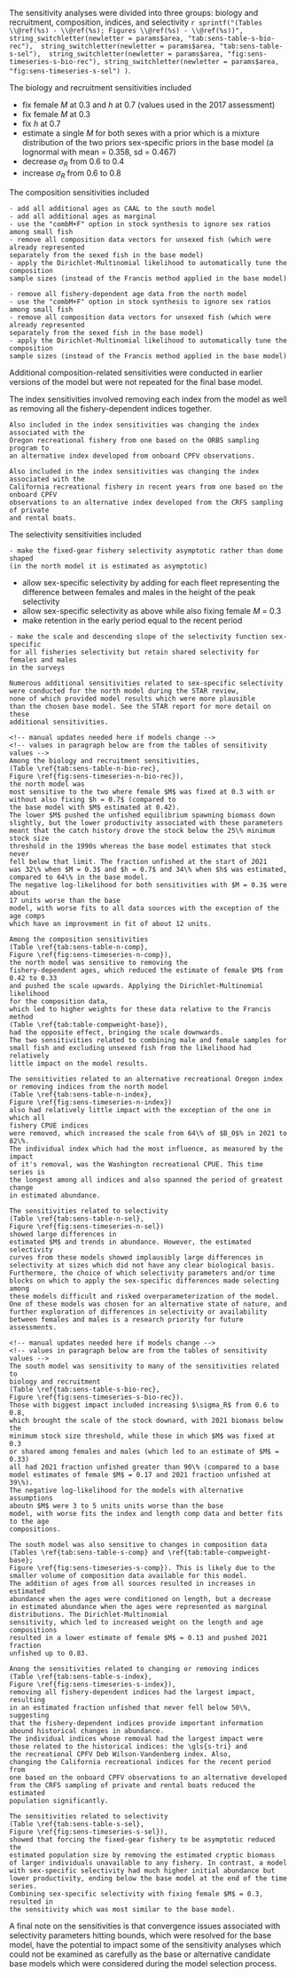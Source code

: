 The sensitivity analyses were divided into three groups: biology and recruitment,
composition, indices, and selectivity
`r sprintf("(Tables \\@ref(%s) - \\@ref(%s); Figures \\@ref(%s) - \\@ref(%s))", 
string_switchletter(newletter = params$area, "tab:sens-table-s-bio-rec"), 
string_switchletter(newletter = params$area, "tab:sens-table-s-sel"), 
string_switchletter(newletter = params$area, "fig:sens-timeseries-s-bio-rec"),
string_switchletter(newletter = params$area, "fig:sens-timeseries-s-sel")
)`.

The biology and recruitment sensitivities included

- fix female $M$ at 0.3 and $h$ at 0.7 (values used in the 2017 assessment)
- fix female $M$ at 0.3
- fix $h$ at 0.7
- estimate a single $M$ for both sexes with a prior which is a mixture distribution 
of the two priors sex-specific priors in the base model 
(a lognormal with mean = 0.358, sd = 0.467)
- decrease $\sigma_R$ from 0.6 to 0.4
- increase $\sigma_R$ from 0.6 to 0.8

The composition sensitivities included

```asis
- add all additional ages as CAAL to the south model
- add all additional ages as marginal
- use the "combM+F" option in stock synthesis to ignore sex ratios among small fish
- remove all composition data vectors for unsexed fish (which were already represented
separately from the sexed fish in the base model)
- apply the Dirichlet-Multinomial likelihood to automatically tune the composition 
sample sizes (instead of the Francis method applied in the base model)
```
```asis
- remove all fishery-dependent age data from the north model
- use the "combM+F" option in stock synthesis to ignore sex ratios among small fish
- remove all composition data vectors for unsexed fish (which were already represented
separately from the sexed fish in the base model)
- apply the Dirichlet-Multinomial likelihood to automatically tune the composition 
sample sizes (instead of the Francis method applied in the base model)
```

Additional composition-related sensitivities were conducted in earlier versions of
the model but were not repeated for the final base model.

The index sensitivities involved removing each index from the model as well
as removing all the fishery-dependent indices together.
```asis
Also included in the index sensitivities was changing the index associated with the
Oregon recreational fishery from one based on the ORBS sampling program to 
an alternative index developed from onboard CPFV observations.

```
```asis
Also included in the index sensitivities was changing the index associated with the 
California recreational fishery in recent years from one based on the onboard CPFV 
observations to an alternative index developed from the CRFS sampling of private 
and rental boats.
```

The selectivity sensitivities included
```asis
- make the fixed-gear fishery selectivity asymptotic rather than dome shaped
(in the north model it is estimated as asymptotic)
```
- allow sex-specific selectivity by adding for each fleet representing 
the difference between females and males in the height of the peak 
selectivity
- allow sex-specific selectivity as above while also fixing female $M$ = 0.3
- make retention in the early period equal to the recent period
```asis
- make the scale and descending slope of the selectivity function sex-specific 
for all fisheries selectivity but retain shared selectivity for females and males
in the surveys

Numerous additional sensitivities related to sex-specific selectivity
were conducted for the north model during the STAR review, 
none of which provided model results which were more plausible
than the chosen base model. See the STAR report for more detail on these
additional sensitivities.
```

```asis
<!-- manual updates needed here if models change -->
<!-- values in paragraph below are from the tables of sensitivity values -->
Among the biology and recruitment sensitivities,
(Table \ref{tab:sens-table-n-bio-rec}, 
Figure \ref{fig:sens-timeseries-n-bio-rec}),
the north model was 
most sensitive to the two where female $M$ was fixed at 0.3 with or
without also fixing $h = 0.7$ (compared to 
the base model with $M$ estimated at 0.42).
The lower $M$ pushed the unfished equilibrium spawning biomass down
slightly, but the lower productivity associated with these parameters 
meant that the catch history drove the stock below the 25\% minimum stock size 
threshold in the 1990s whereas the base model estimates that stock never
fell below that limit. The fraction unfished at the start of 2021 
was 32\% when $M = 0.3$ and $h = 0.7$ and 34\% when $h$ was estimated,
compared to 64\% in the base model. 
The negative log-likelihood for both sensitivities with $M = 0.3$ were about
17 units worse than the base 
model, with worse fits to all data sources with the exception of the age comps
which have an improvement in fit of about 12 units.

Among the composition sensitivities 
(Table \ref{tab:sens-table-n-comp}, 
Figure \ref{fig:sens-timeseries-n-comp}),
the north model was sensitive to removing the
fishery-dependent ages, which reduced the estimate of female $M$ from 0.42 to 0.33 
and pushed the scale upwards. Applying the Dirichlet-Multinomial likelihood 
for the composition data,
which led to higher weights for these data relative to the Francis method
(Table \ref{tab:table-compweight-base}),
had the opposite effect, bringing the scale downwards. 
The two sensitivities related to combining male and female samples for 
small fish and excluding unsexed fish from the likelihood had relatively
little impact on the model results.

The sensitivities related to an alternative recreational Oregon index
or removing indices from the north model 
(Table \ref{tab:sens-table-n-index}, 
Figure \ref{fig:sens-timeseries-n-index})
also had relatively little impact with the exception of the one in which all 
fishery CPUE indices
were removed, which increased the scale from 64\% of $B_0$% in 2021 to 82\%.
The individual index which had the most influence, as measured by the impact
of it's removal, was the Washington recreational CPUE. This time series is
the longest among all indices and also spanned the period of greatest change
in estimated abundance.

The sensitivities related to selectivity
(Table \ref{tab:sens-table-n-sel}, 
Figure \ref{fig:sens-timeseries-n-sel})
showed large differences in
estimated $M$ and trends in abundance. However, the estimated selectivity
curves from these models showed implausibly large differences in 
selectivity at sizes which did not have any clear biological basis.
Furthermore, the choice of which selectivity parameters and/or time
blocks on which to apply the sex-specific differences made selecting among
these models difficult and risked overparameterization of the model.
One of these models was chosen for an alternative state of nature, and
further exploration of differences in selectivity or availability 
between females and males is a research priority for future assessments.

```

```asis
<!-- manual updates needed here if models change -->
<!-- values in paragraph below are from the tables of sensitivity values -->
The south model was sensitivity to many of the sensitivities related to 
biology and recruitment 
(Table \ref{tab:sens-table-s-bio-rec}, 
Figure \ref{fig:sens-timeseries-s-bio-rec}).
Those with biggest impact included increasing $\sigma_R$ from 0.6 to 0.8,
which brought the scale of the stock downard, with 2021 biomass below the 
minimum stock size threshold, while those in which $M$ was fixed at 0.3 
or shared among females and males (which led to an estimate of $M$ = 0.33)
all had 2021 fraction unfished greater than 90\% (compared to a base
model estimates of female $M$ = 0.17 and 2021 fraction unfished at 39\%).
The negative log-likelihood for the models with alternative assumptions
aboutn $M$ were 3 to 5 units units worse than the base 
model, with worse fits the index and length comp data and better fits to the age
compositions.

The south model was also sensitive to changes in composition data
(Tables \ref{tab:sens-table-s-comp} and \ref{tab:table-compweight-base};
Figure \ref{fig:sens-timeseries-s-comp}). This is likely due to the 
smaller volume of composition data available for this model.
The addition of ages from all sources resulted in increases in estimated
abundance when the ages were conditioned on length, but a decrease
in estimated abundance when the ages were represented as marginal 
distributions. The Dirichlet-Multinomial
sensitivity, which led to increased weight on the length and age compositions
resulted in a lower estimate of female $M$ = 0.13 and pushed 2021 fraction
unfished up to 0.83.

Anong the sensitivities related to changing or removing indices
(Table \ref{tab:sens-table-s-index}, 
Figure \ref{fig:sens-timeseries-s-index}),
removing all fishery-dependent indices had the largest impact, resulting
in an estimated fraction unfished that never fell below 50\%, suggesting
that the fishery-dependent indices provide important information
abound historical changes in abundance.
The individual indices whose removal had the largest impact were
those related to the historical indices: the \gls{s-tri} and 
the recreational CPFV Deb Wilson-Vandenberg index. Also, 
changing the California recreational indices for the recent period from
one based on the onboard CPFV observations to an alternative developed 
from the CRFS sampling of private and rental boats reduced the estimated
population significantly.

The sensitivities related to selectivity
(Table \ref{tab:sens-table-s-sel}, 
Figure \ref{fig:sens-timeseries-s-sel}),
showed that forcing the fixed-gear fishery to be asymptotic reduced the 
estimated population size by removing the estimated cryptic biomass
of larger individuals unavailable to any fishery. In contrast, a model
with sex-specific selectivity had much higher initial abundance but 
lower productivity, ending below the base model at the end of the time series.
Combining sex-specific selectivity with fixing female $M$ = 0.3, resulted in 
the sensitivity which was most similar to the base model.

```

A final note on the sensitivities is that convergence issues associated
with selectivity parameters hitting bounds, which were resolved for the 
base model, have the potential to impact some of the sensitivity analyses 
which could not be examined as carefully as the base or alternative
candidate base models which were considered during the model selection 
process.
